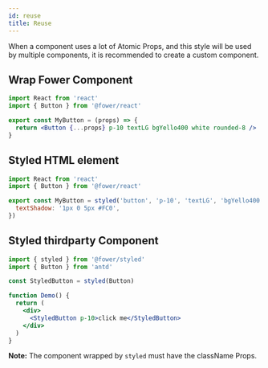 ```yaml
---
id: reuse
title: Reuse
---
```


When a component uses a lot of Atomic Props, and this style will be used by multiple components, it is recommended to create a custom component.

## Wrap Fower Component

```jsx
import React from 'react'
import { Button } from '@fower/react'

export const MyButton = (props) => {
  return <Button {...props} p-10 textLG bgYello400 white rounded-8 />
}
```

## Styled HTML element

```jsx
import React from 'react'
import { Button } from '@fower/react'

export const MyButton = styled('button', 'p-10', 'textLG', 'bgYello400', 'rounded-8', {
  textShadow: '1px 0 5px #FC0',
})
```

## Styled thirdparty Component

```jsx
import { styled } from '@fower/styled'
import { Button } from 'antd'

const StyledButton = styled(Button)

function Demo() {
  return (
    <div>
      <StyledButton p-10>click me</StyledButton>
    </div>
  )
}
```

**Note:** The component wrapped by `styled` must have the className Props.

